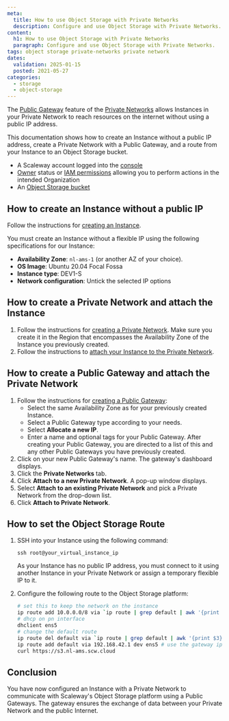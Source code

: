 ```yaml
---
meta:
  title: How to use Object Storage with Private Networks
  description: Configure and use Object Storage with Private Networks.
content:
  h1: How to use Object Storage with Private Networks
  paragraph: Configure and use Object Storage with Private Networks.
tags: object storage private-networks private network
dates:
  validation: 2025-01-15
  posted: 2021-05-27
categories:
  - storage
  - object-storage
---
```


The [Public Gateway](/public-gateways/concepts/#public-gateway) feature of the [Private Networks](/vpc/concepts/#private-networks) allows Instances in your Private Network to reach resources on the internet without using a public IP address.

This documentation shows how to create an Instance without a public IP address, create a Private Network with a Public Gateway, and a route from your Instance to an Object Storage bucket.

<Macro id="requirements" />

- A Scaleway account logged into the [console](https://console.scaleway.com)
- [Owner](/iam/concepts/#owner) status or [IAM permissions](/iam/concepts/#permission) allowing you to perform actions in the intended Organization
- An [Object Storage bucket](/object-storage/how-to/create-a-bucket/)

## How to create an Instance without a public IP

Follow the instructions for [creating an Instance](/instances/how-to/create-an-instance/). 

You must create an Instance without a flexible IP using the following specifications for our Instance:
  - **Availability Zone**: `nl-ams-1` (or another AZ of your choice).
  - **OS Image**: Ubuntu 20.04 Focal Fossa
  - **Instance type**: DEV1-S
  - **Network configuration**: Untick the selected IP options

## How to create a Private Network and attach the Instance

1. Follow the instructions for [creating a Private Network](/vpc/how-to/create-private-network/). Make sure you create it in the Region that encompasses the Availability Zone of the Instance you previously created.
2. Follow the instructions to [attach your Instance to the Private Network](/vpc/how-to/attach-resources-to-pn/).

## How to create a Public Gateway and attach the Private Network

1. Follow the instructions for [creating a Public Gateway](/public-gateways/how-to/create-a-public-gateway/):
    - Select the same Availability Zone as for your previously created Instance.
    - Select a Public Gateway type according to your needs.
    - Select **Allocate a new IP**.
    - Enter a name and optional tags for your Public Gateway.
    After creating your Public Gateway, you are directed to a list of this and any other Public Gateways you have previously created.
2. Click on your new Public Gateway's name. The gateway's dashboard displays.
3. Click the **Private Networks** tab.
4. Click **Attach to a new Private Network**. A pop-up window displays.
5. Select **Attach to an existing Private Network** and pick a Private Network from the drop-down list.
6. Click **Attach to Private Network**.

## How to set the Object Storage Route

1. SSH into your Instance using the following command:
    ```
    ssh root@your_virtual_instance_ip
    ```

    <Message type="note">
    As your Instance has no public IP address, you must connect to it using another Instance in your Private Network or assign a temporary flexible IP to it.

    </Message>
2. Configure the following route to the Object Storage platform:
    ```sh
    # set this to keep the network on the instance
    ip route add 10.0.0.0/8 via `ip route | grep default | awk '{print $3} '` dev ens2
    # dhcp on pn interface
    dhclient ens5
    # change the default route
    ip route del default via `ip route | grep default | awk '{print $3} '` dev ens2
    ip route add default via 192.168.42.1 dev ens5 # use the gateway ip in the gateway's description
    curl https://s3.nl-ams.scw.cloud
    ```

## Conclusion

You have now configured an Instance with a Private Network to communicate with Scaleway's Object Storage platform using a Public Gateways. The gateway ensures the exchange of data between your Private Network and the public Internet.
